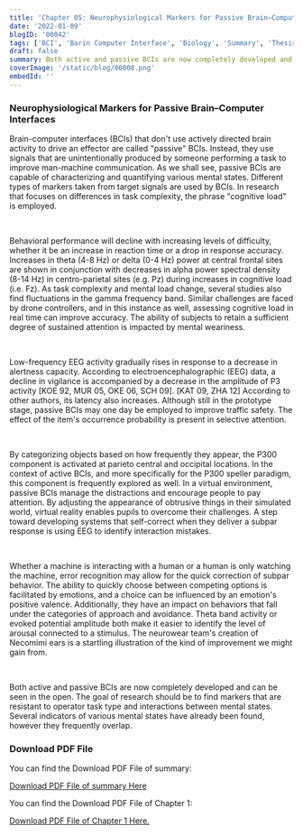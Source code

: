 ```yaml
---
title: 'Chapter 05: Neurophysiological Markers for Passive Brain–Computer Interfaces'
date: '2022-01-09'
blogID: '00042'
tags: ['BCI', 'Barin Computer Interface', 'Biology', 'Summary', 'Thesis', 'Literature Review']
draft: false
summary: Both active and passive BCIs are now completely developed and can be seen in the open. The goal of research should be to find markers that are resistant to operator task type and interactions between mental states. Several indicators of various mental states have already been found, however they frequently overlap.
coverImage: '/static/blog/00008.png'
embedId: ''
---
```


<TOCInline toc={props.toc} exclude="Overview" toHeading={3} />

### Neurophysiological Markers for Passive Brain–Computer Interfaces

Brain-computer interfaces (BCIs) that don't use actively directed brain activity to drive an effector are called "passive" BCIs. Instead, they use signals that are unintentionally produced by someone performing a task to improve man-machine communication. As we shall see, passive BCIs are capable of characterizing and quantifying various mental states. Different types of markers taken from target signals are used by BCIs. In research that focuses on differences in task complexity, the phrase "cognitive load" is employed.

<br />

Behavioral performance will decline with increasing levels of difficulty, whether it be an increase in reaction time or a drop in response accuracy. Increases in theta (4-8 Hz) or delta (0-4 Hz) power at central frontal sites are shown in conjunction with decreases in alpha power spectral density (8-14 Hz) in centro-parietal sites (e.g. Pz) during increases in cognitive load (i.e. Fz). As task complexity and mental load change, several studies also find fluctuations in the gamma frequency band. Similar challenges are faced by drone controllers, and in this instance as well, assessing cognitive load in real time can improve accuracy. The ability of subjects to retain a sufficient degree of sustained attention is impacted by mental weariness.

<br />

Low-frequency EEG activity gradually rises in response to a decrease in alertness capacity. According to electroencephalographic (EEG) data, a decline in vigilance is accompanied by a decrease in the amplitude of P3 activity [KOE 92, MUR 05, OKE 06, SCH 09]. [KAT 09, ZHA 12] According to other authors, its latency also increases. Although still in the prototype stage, passive BCIs may one day be employed to improve traffic safety. The effect of the item's occurrence probability is present in selective attention.

<br />

By categorizing objects based on how frequently they appear, the P300 component is activated at parieto central and occipital locations. In the context of active BCIs, and more specifically for the P300 speller paradigm, this component is frequently explored as well. In a virtual environment, passive BCIs manage the distractions and encourage people to pay attention. By adjusting the appearance of obtrusive things in their simulated world, virtual reality enables pupils to overcome their challenges. A step toward developing systems that self-correct when they deliver a subpar response is using EEG to identify interaction mistakes.

<br />

Whether a machine is interacting with a human or a human is only watching the machine, error recognition may allow for the quick correction of subpar behavior. The ability to quickly choose between competing options is facilitated by emotions, and a choice can be influenced by an emotion's positive valence. Additionally, they have an impact on behaviors that fall under the categories of approach and avoidance. Theta band activity or evoked potential amplitude both make it easier to identify the level of arousal connected to a stimulus. The neurowear team's creation of Necomimi ears is a startling illustration of the kind of improvement we might gain from.

<br />

Both active and passive BCIs are now completely developed and can be seen in the open. The goal of research should be to find markers that are resistant to operator task type and interactions between mental states. Several indicators of various mental states have already been found, however they frequently overlap.

### Download PDF File

You can find the Download PDF File of summary:

<a href="/static/blog/00042_1.pdf" download>
  Download PDF File of summary Here
</a>

You can find the Download PDF File of Chapter 1:

<a href="/static/blog/00042_2.pdf" download>
  Download PDF File of Chapter 1 Here.
</a>
